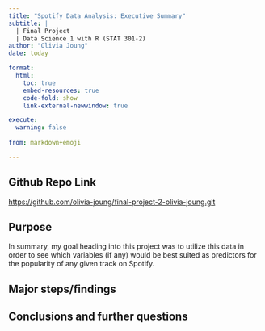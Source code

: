 ```yaml
---
title: "Spotify Data Analysis: Executive Summary"
subtitle: |
  | Final Project 
  | Data Science 1 with R (STAT 301-2)
author: "Olivia Joung"
date: today

format:
  html:
    toc: true
    embed-resources: true
    code-fold: show
    link-external-newwindow: true

execute:
  warning: false
  
from: markdown+emoji 

---
```

::: {.callout-tip icon=false}

## Github Repo Link

[https://github.com/olivia-joung/final-project-2-olivia-joung.git](https://github.com/olivia-joung/final-project-2-olivia-joung.git)

:::

## Purpose
In summary, my goal heading into this project was to utilize this data in order to see which variables (if any) would be best suited as predictors for the popularity of any given track on Spotify. 

## Major steps/findings


## Conclusions and further questions